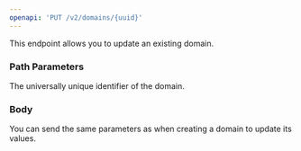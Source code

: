 ```yaml
---
openapi: 'PUT /v2/domains/{uuid}'
---
```


This endpoint allows you to update an existing domain.

### Path Parameters

<ParamField path="uuid" type="string" required>
  The universally unique identifier of the domain.
</ParamField>

### Body

You can send the same parameters as when creating a domain to update its values. 

